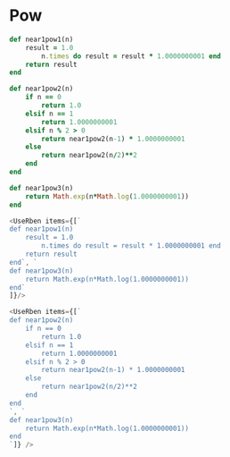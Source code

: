 # Pow

```ruby
def near1pow1(n)
    result = 1.0
        n.times do result = result * 1.0000000001 end
    return result
end

def near1pow2(n)
    if n == 0
        return 1.0
    elsif n == 1
        return 1.0000000001
    elsif n % 2 > 0
        return near1pow2(n-1) * 1.0000000001
    else
        return near1pow2(n/2)**2
    end
end

def near1pow3(n)
    return Math.exp(n*Math.log(1.0000000001))
end
```

```js
<UseRben items={[`
def near1pow1(n)
    result = 1.0
        n.times do result = result * 1.0000000001 end
    return result
end`, `
def near1pow3(n)
    return Math.exp(n*Math.log(1.0000000001))
end`
]}/>
```


```js
<UseRben items={[`
def near1pow2(n)
    if n == 0
        return 1.0
    elsif n == 1
        return 1.0000000001
    elsif n % 2 > 0
        return near1pow2(n-1) * 1.0000000001
    else
        return near1pow2(n/2)**2
    end
end
`, `
def near1pow3(n)
    return Math.exp(n*Math.log(1.0000000001))
end
`]} />
```
